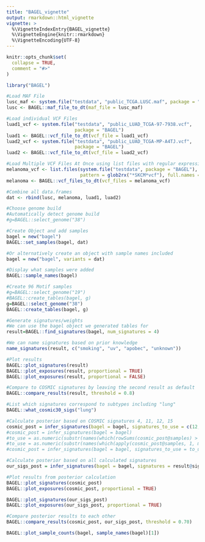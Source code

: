 ```yaml
---
title: "BAGEL_vignette"
output: rmarkdown::html_vignette
vignette: >
  %\VignetteIndexEntry{BAGEL_vignette}
  %\VignetteEngine{knitr::rmarkdown}
  %\VignetteEncoding{UTF-8}
---
```


```r
knitr::opts_chunk$set(
  collapse = TRUE,
  comment = "#>"
)
```

```r
library("BAGEL")
```

```r
#Load MAF File
lusc_maf <- system.file("testdata", "public_TCGA.LUSC.maf", package = "BAGEL") 
lusc <- BAGEL::maf_file_to_dt(maf_file = lusc_maf)

#Load individual VCF Files
luad1_vcf <- system.file("testdata", "public_LUAD_TCGA-97-7938.vcf", 
                         package = "BAGEL")
luad1 <- BAGEL::vcf_file_to_dt(vcf_file = luad1_vcf)
luad2_vcf <- system.file("testdata", "public_LUAD_TCGA-MP-A4TJ.vcf", 
                         package = "BAGEL")
luad2 <- BAGEL::vcf_file_to_dt(vcf_file = luad2_vcf)

#Load Multiple VCF Files At Once using list files with regular expressions
melanoma_vcf <- list.files(system.file("testdata", package = "BAGEL"), 
                           pattern = glob2rx("*SKCM*vcf"), full.names = TRUE)
melanoma <- BAGEL::vcf_files_to_dt(vcf_files = melanoma_vcf)

#Combine all data.frames
dat <- rbind(lusc, melanoma, luad1, luad2)

#Choose genome build
#Automatically detect genome build
#g=BAGEL::select_genome("38")

#Create Object and add samples
bagel = new("bagel")
BAGEL::set_samples(bagel, dat)

#Or alternatively create an object with sample names included
bagel = new("bagel", variants = dat)

#Display what samples were added
BAGEL::sample_names(bagel)

#Create 96 Motif samples
#g=BAGEL::select_genome("19")
#BAGEL::create_tables(bagel, g)
g=BAGEL::select_genome("38")
BAGEL::create_tables(bagel, g)

#Generate signatures/weights
#We can use the bagel object we generated tables for
result=BAGEL::find_signatures(bagel, num_signatures = 4)

#We can name signatures based on prior knowledge
name_signatures(result, c("smoking", "uv", "apobec", "unknown"))

#Plot results
BAGEL::plot_signatures(result)
BAGEL::plot_exposures(result, proportional = TRUE)
BAGEL::plot_exposures(result, proportional = FALSE)

#Compare to COSMIC signatures by leaving the second result as default
BAGEL::compare_results(result, threshold = 0.8)

#List which signatures correspond to subtypes including "lung"
BAGEL::what_cosmic30_sigs("lung")

#Calculate posterior based on COSMIC signatures 4, 11, 12, 15
cosmic_post = infer_signatures(bagel = bagel, signatures_to_use = c(12, 4, 11, 15))
#cosmic_post = infer_signatures(bagel = bagel)
#to_use = as.numeric(substr(names(which(rowSums(cosmic_post@samples) > 10^-10)), 11, 12))
#to_use = as.numeric(substr(names(which(apply(cosmic_post@samples, 1, max) > 10^-10)), 11, 12))
#cosmic_post = infer_signatures(bagel = bagel, signatures_to_use = to_use)

#Calculate posterior based on all calculated signatures
our_sigs_post = infer_signatures(bagel = bagel, signatures = result@signatures)

#Plot results from posterior calculation
BAGEL::plot_signatures(cosmic_post)
BAGEL::plot_exposures(cosmic_post, proportional = TRUE)

BAGEL::plot_signatures(our_sigs_post)
BAGEL::plot_exposures(our_sigs_post, proportional = TRUE)

#Compare posterior results to each other
BAGEL::compare_results(cosmic_post, our_sigs_post, threshold = 0.70)

BAGEL::plot_sample_counts(bagel, sample_names(bagel)[1])
```
